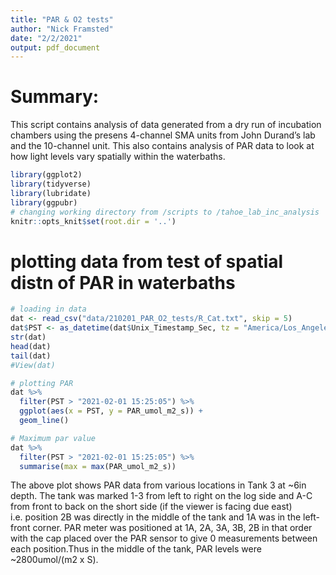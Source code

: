 ```yaml
---
title: "PAR & O2 tests"
author: "Nick Framsted"
date: "2/2/2021"
output: pdf_document
---
```

# Summary:
This script contains analysis of data generated from a dry run of incubation chambers using the presens 4-channel SMA units from John Durand's lab and the 10-channel unit. This also contains analysis of PAR data to look at how light levels vary spatially within the waterbaths.

```r
library(ggplot2)
library(tidyverse)
library(lubridate)
library(ggpubr)
# changing working directory from /scripts to /tahoe_lab_inc_analysis
knitr::opts_knit$set(root.dir = '..')

```

# plotting data from test of spatial distn of PAR in waterbaths
```r
# loading in data
dat <- read_csv("data/210201_PAR_O2_tests/R_Cat.txt", skip = 5)
dat$PST <- as_datetime(dat$Unix_Timestamp_Sec, tz = "America/Los_Angeles")
str(dat)
head(dat)
tail(dat)
#View(dat)

# plotting PAR
dat %>%
  filter(PST > "2021-02-01 15:25:05") %>%
  ggplot(aes(x = PST, y = PAR_umol_m2_s)) +
  geom_line()

# Maximum par value
dat %>%
  filter(PST > "2021-02-01 15:25:05") %>%
  summarise(max = max(PAR_umol_m2_s))

```

The above plot shows PAR data from various locations in Tank 3 at ~6in depth. The tank was marked 1-3 from left to right on the log side and A-C from front to back on the short side (if the viewer is facing due east) i.e. position 2B was directly in the middle of the tank and 1A was in the left-front corner. PAR meter was positioned at 1A, 2A, 3A, 3B, 2B in that order with the cap placed over the PAR sensor to give 0 measurements between each position.Thus in the middle of the tank, PAR levels were ~2800umol/(m2 x S).
